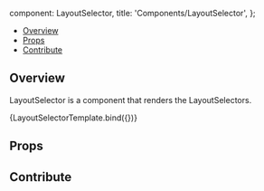 

  component: LayoutSelector,
  title: 'Components/LayoutSelector',
};

<Meta title="Components/LayoutSelector" component={LayoutSelector} />


<Heading
  title="LayoutSelector"
  componentRelativePath="LayoutSelector/LayoutSelector.jsx"
/>

- [Overview](#overview)
- [Props](#props)
- [Contribute](#contribute)

## Overview

LayoutSelector is a component that renders the LayoutSelectors.

<Canvas>
  <Story name="Overview">{LayoutSelectorTemplate.bind({})}</Story>
</Canvas>

## Props

<ArgsTable of={LayoutSelector} />

## Contribute

<Footer componentRelativePath="LayoutSelector/__stories__/LayoutSelector.stories.mdx" />
